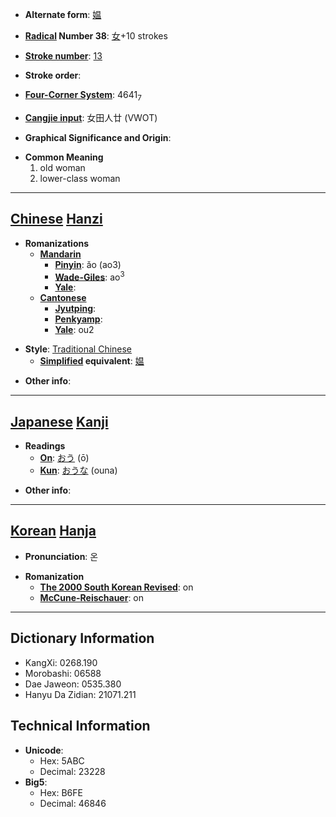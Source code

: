 * '''Alternate form''': [[媪]]

* '''[[Wiktionary:Chinese radical index| Radical]] Number 38''': [[Wiktionary:Chinese radical index 女|女]]+10 strokes

* '''[[Wiktionary:Chinese total strokes index|Stroke number]]''': [[Wiktionary:Chinese total strokes index 13|13]]

* '''Stroke order''': 

* '''[[Wiktionary:Chinese four corner index|Four-Corner System]]''': 4641<sub>7</sub>

* '''[[Wiktionary:Chinese Cangjie index|Cangjie input]]''': 女田人廿 (VWOT)

* '''Graphical Significance and Origin''': 

* '''Common Meaning'''
*#old woman
*# lower-class woman


----

== [[Chinese]] [[Hanzi]] ==

* '''Romanizations'''
** '''[[Mandarin]]'''
*** '''[[Pinyin]]''': ǎo (ao3)
*** '''[[Wade-Giles]]''': ao<sup>3</sup>
*** '''[[Yale]]''': 
** '''[[Cantonese]]'''
*** '''[[Jyutping]]''':
*** '''[[Penkyamp]]''': 
*** '''[[Yale]]''': ou2

* '''Style''': [[Traditional Chinese]] 
** '''[[Simplified Chinese|Simplified]] equivalent''': [[媪]]

* '''Other info''': 

----

== [[Japanese]] [[Kanji]] ==

* '''Readings'''
** '''[[On]]''': [[おう]] (ō)
** '''[[Kun]]''': [[おうな]] (ouna)

* '''Other info''':  

----

== [[Korean]] [[Hanja]] ==

* '''Pronunciation''': 온

* '''Romanization'''
** '''[[The 2000 South Korean Revised Romanization|The 2000 South Korean Revised]]''': on
** '''[[McCune-Reischauer]]''': on

----

== Dictionary Information ==

* KangXi: 0268.190
* Morobashi: 06588
* Dae Jaweon: 0535.380
* Hanyu Da Zidian: 21071.211

== Technical Information ==

* '''Unicode''':
** Hex: 5ABC
** Decimal: 23228
* '''Big5''':
** Hex: B6FE
** Decimal: 46846